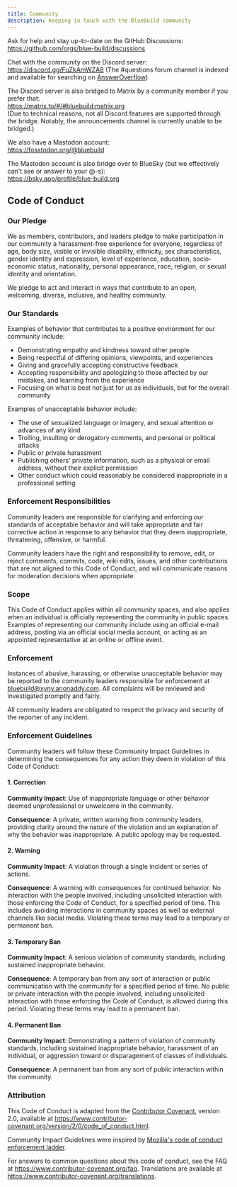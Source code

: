 ```yaml
---
title: Community
description: Keeping in touch with the BlueBuild community
---
```


Ask for help and stay up-to-date on the GitHub Discussions:  
https://github.com/orgs/blue-build/discussions

Chat with the community on the Discord server:  
https://discord.gg/FuZkAmWZA8
(The #questions forum channel is indexed and available for searching on [AnswerOverflow](https://www.answeroverflow.com/c/1198292321037455360))

The Discord server is also bridged to Matrix by a community member if you prefer that:  
https://matrix.to/#/#bluebuild:matrix.org  
(Due to technical reasons, not all Discord features are supported through the bridge. Notably, the announcements channel is currently unable to be bridged.)

We also have a Mastodon account:  
https://fosstodon.org/@bluebuild

The Mastodon account is also bridge over to BlueSky (but we effectively can't see or answer to your @-s):  
https://bsky.app/profile/blue-build.org

## Code of Conduct

### Our Pledge

We as members, contributors, and leaders pledge to make participation in our
community a harassment-free experience for everyone, regardless of age, body
size, visible or invisible disability, ethnicity, sex characteristics, gender
identity and expression, level of experience, education, socio-economic status,
nationality, personal appearance, race, religion, or sexual identity
and orientation.

We pledge to act and interact in ways that contribute to an open, welcoming,
diverse, inclusive, and healthy community.

### Our Standards

Examples of behavior that contributes to a positive environment for our
community include:

-   Demonstrating empathy and kindness toward other people
-   Being respectful of differing opinions, viewpoints, and experiences
-   Giving and gracefully accepting constructive feedback
-   Accepting responsibility and apologizing to those affected by our mistakes,
    and learning from the experience
-   Focusing on what is best not just for us as individuals, but for the
    overall community

Examples of unacceptable behavior include:

-   The use of sexualized language or imagery, and sexual attention or
    advances of any kind
-   Trolling, insulting or derogatory comments, and personal or political attacks
-   Public or private harassment
-   Publishing others' private information, such as a physical or email
    address, without their explicit permission
-   Other conduct which could reasonably be considered inappropriate in a
    professional setting

### Enforcement Responsibilities

Community leaders are responsible for clarifying and enforcing our standards of
acceptable behavior and will take appropriate and fair corrective action in
response to any behavior that they deem inappropriate, threatening, offensive,
or harmful.

Community leaders have the right and responsibility to remove, edit, or reject
comments, commits, code, wiki edits, issues, and other contributions that are
not aligned to this Code of Conduct, and will communicate reasons for moderation
decisions when appropriate.

### Scope

This Code of Conduct applies within all community spaces, and also applies when
an individual is officially representing the community in public spaces.
Examples of representing our community include using an official e-mail address,
posting via an official social media account, or acting as an appointed
representative at an online or offline event.

### Enforcement

Instances of abusive, harassing, or otherwise unacceptable behavior may be
reported to the community leaders responsible for enforcement at
bluebuild@xyny.anonaddy.com.
All complaints will be reviewed and investigated promptly and fairly.

All community leaders are obligated to respect the privacy and security of the
reporter of any incident.

### Enforcement Guidelines

Community leaders will follow these Community Impact Guidelines in determining
the consequences for any action they deem in violation of this Code of Conduct:

#### 1. Correction

**Community Impact**: Use of inappropriate language or other behavior deemed
unprofessional or unwelcome in the community.

**Consequence**: A private, written warning from community leaders, providing
clarity around the nature of the violation and an explanation of why the
behavior was inappropriate. A public apology may be requested.

#### 2. Warning

**Community Impact**: A violation through a single incident or series
of actions.

**Consequence**: A warning with consequences for continued behavior. No
interaction with the people involved, including unsolicited interaction with
those enforcing the Code of Conduct, for a specified period of time. This
includes avoiding interactions in community spaces as well as external channels
like social media. Violating these terms may lead to a temporary or
permanent ban.

#### 3. Temporary Ban

**Community Impact**: A serious violation of community standards, including
sustained inappropriate behavior.

**Consequence**: A temporary ban from any sort of interaction or public
communication with the community for a specified period of time. No public or
private interaction with the people involved, including unsolicited interaction
with those enforcing the Code of Conduct, is allowed during this period.
Violating these terms may lead to a permanent ban.

#### 4. Permanent Ban

**Community Impact**: Demonstrating a pattern of violation of community
standards, including sustained inappropriate behavior, harassment of an
individual, or aggression toward or disparagement of classes of individuals.

**Consequence**: A permanent ban from any sort of public interaction within
the community.

### Attribution

This Code of Conduct is adapted from the [Contributor Covenant][homepage],
version 2.0, available at
https://www.contributor-covenant.org/version/2/0/code_of_conduct.html.

Community Impact Guidelines were inspired by [Mozilla's code of conduct
enforcement ladder](https://github.com/mozilla/diversity).

[homepage]: https://www.contributor-covenant.org

For answers to common questions about this code of conduct, see the FAQ at
https://www.contributor-covenant.org/faq. Translations are available at
https://www.contributor-covenant.org/translations.
